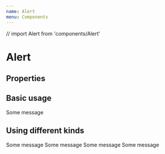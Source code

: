 ```yaml
---
name: Alert
menu: Components
---
```


// import Alert from 'components/Alert'

# Alert

## Properties

<Props of={Alert} />

## Basic usage

<Playground>
  <Alert>Some message</Alert>
</Playground>

## Using different kinds

<Playground>
  <Alert kind="info">Some message</Alert>
  <Alert kind="positive">Some message</Alert>
  <Alert kind="negative">Some message</Alert>
  <Alert kind="warning">Some message</Alert>
</Playground>
